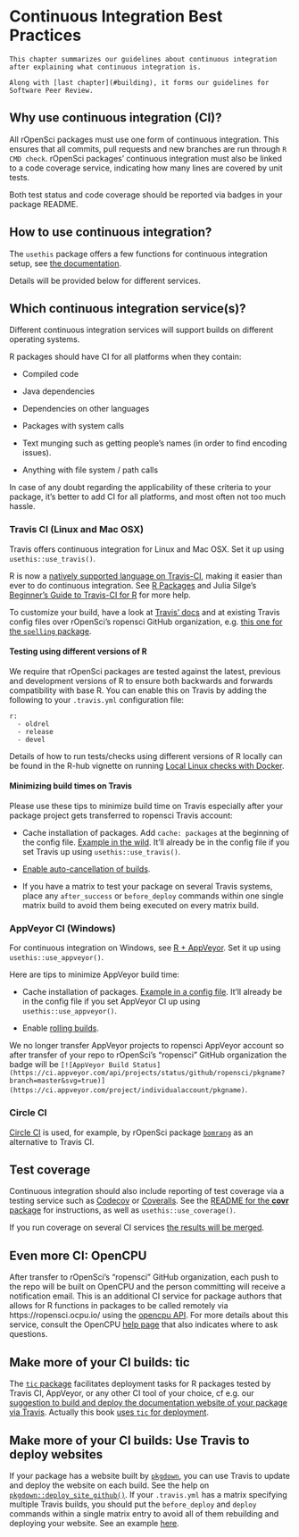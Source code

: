 # Continuous Integration Best Practices {#ci}

```block
This chapter summarizes our guidelines about continuous integration after explaining what continuous integration is.

Along with [last chapter](#building), it forms our guidelines for Software Peer Review.
```

## Why use continuous integration (CI)?

All rOpenSci packages must use one form of continuous integration. This ensures that all commits, pull requests and new branches are run through `R CMD check`. rOpenSci packages' continuous integration must also be linked to a code coverage service, indicating how many lines are covered by unit tests.

Both test status and code coverage should be reported via badges in your package README.

## How to use continuous integration?

The `usethis` package offers a few functions for continuous integration setup, see [the documentation](http://usethis.r-lib.org/reference/ci.html).

Details will be provided below for different services.

## Which continuous integration service(s)? {#whichci}

Different continuous integration services will support builds on different operating systems.

R packages should have CI for all platforms when they contain:

* Compiled code

* Java dependencies

* Dependencies on other languages

* Packages with system calls

* Text munging such as getting people's names (in order to find encoding issues).

* Anything with file system / path calls

In case of any doubt regarding the applicability of these criteria to your package, it's better to add CI for all platforms, and most often not too much hassle.

### Travis CI (Linux and Mac OSX)

Travis offers continuous integration for Linux and Mac OSX. Set it up using `usethis::use_travis()`.

R is now a [natively supported language on Travis-CI](http://blog.travis-ci.com/2015-02-26-test-your-r-applications-on-travis-ci/), making it easier than ever to do continuous integration. See [R Packages](http://marker.to/NEr8Bd) and Julia Silge's [Beginner's Guide to Travis-CI for R](http://juliasilge.com/blog/Beginners-Guide-to-Travis/) for more help.

To customize your build, have a look at [Travis' docs](https://docs.travis-ci.com/user/languages/r/) and at existing Travis config files over rOpenSci's ropensci GitHub organization, e.g. [this one for the `spelling` package](https://github.com/ropensci/spelling/blob/master/.travis.yml).

#### Testing using different versions of R

We require that rOpenSci packages are tested against the latest, previous and development versions of R to ensure both backwards and forwards compatibility with base R. You can enable this on Travis by adding the following to your `.travis.yml` configuration file:

```
r:
  - oldrel
  - release
  - devel
```
Details of how to run tests/checks using different versions of R locally can be found in the R-hub vignette on running [Local Linux checks with Docker](https://r-hub.github.io/rhub/articles/local-debugging.html).

#### Minimizing build times on Travis

Please use these tips to minimize build time on Travis especially after your package project gets transferred to ropensci Travis account:

* Cache installation of packages. Add `cache: packages` at the beginning of the config file. [Example in the wild](https://github.com/ropensci/crul/blob/ee31c0128fd3279165360ef5ee2a1775ab00c82f/.travis.yml#L3). It'll already be in the config file if you set Travis up using `usethis::use_travis()`.

* [Enable auto-cancellation of builds](https://blog.travis-ci.com/2017-03-22-introducing-auto-cancellation).

* If you have a matrix to test your package on several Travis systems, place any `after_success` or `before_deploy` commands within one single matrix build to avoid them being executed on every matrix build.

### AppVeyor CI (Windows)

For continuous integration on Windows, see [R + AppVeyor](https://github.com/krlmlr/r-appveyor). Set it up using `usethis::use_appveyor()`.

Here are tips to minimize AppVeyor build time:

* Cache installation of packages. [Example in a config file](https://github.com/r-lib/usethis/blob/2c52c06373849d52f78a26c5a0e080f518a2f825/inst/templates/appveyor.yml#L13). It'll already be in the config file if you set AppVeyor CI up using `usethis::use_appveyor()`.

* Enable [rolling builds](https://www.appveyor.com/docs/build-configuration/#rolling-builds).

We no longer transfer AppVeyor projects to ropensci AppVeyor account so after transfer of your repo to rOpenSci's "ropensci" GitHub organization the badge will be `[![AppVeyor Build Status](https://ci.appveyor.com/api/projects/status/github/ropensci/pkgname?branch=master&svg=true)](https://ci.appveyor.com/project/individualaccount/pkgname)`.

### Circle CI

[Circle CI](https://circleci.com/) is used, for example, by rOpenSci package [`bomrang`](https://github.com/ropensci/bomrang) as an alternative to Travis CI.

## Test coverage {#coverage}

Continuous integration should also include reporting of test coverage via a testing service such as [Codecov](https://codecov.io/) or [Coveralls](https://coveralls.io/).  See the [README for the **covr** package](https://github.com/jimhester/covr) for instructions, as well
as `usethis::use_coverage()`. 

If you run coverage on several CI services [the results will be merged](https://docs.codecov.io/docs/merging-reports).

## Even more CI: OpenCPU

After transfer to rOpenSci's "ropensci" GitHub organization, each push to the repo will be built on OpenCPU and the person committing will receive a notification email. This is an additional CI service for package authors that allows for R functions in packages to be called remotely via https://ropensci.ocpu.io/ using the [opencpu API](https://www.opencpu.org/api.html#api-json). For more details about this service, consult the OpenCPU [help page](https://www.opencpu.org/help.html) that also indicates where to ask questions.

## Make more of your CI builds: tic

The [`tic` package](https://github.com/ropenscilabs/tic) facilitates deployment tasks for R packages tested by Travis CI, AppVeyor, or any other CI tool of your choice, cf e.g. our [suggestion to build and deploy the documentation website of your package via Travis](#website). Actually this book [uses `tic` for deployment](https://github.com/ropensci/dev_guide#technical-details).

## Make more of your CI builds: Use Travis to deploy websites

If your package has a website built by [`pkgdown`](https://github.com/r-lib/pkgdown), you can use Travis to update and deploy the website on each build. See the help on [`pkgdown::deploy_site_github()`](https://pkgdown.r-lib.org/reference/deploy_site_github.html).  If your `.travis.yml` has a matrix specifying multiple Travis builds, you should put the `before_deploy` and `deploy` commands within a single matrix entry to avoid all of them rebuilding and deploying your website. See an example [here](https://github.com/ropensci/osmdata/blob/master/.travis.yml).
